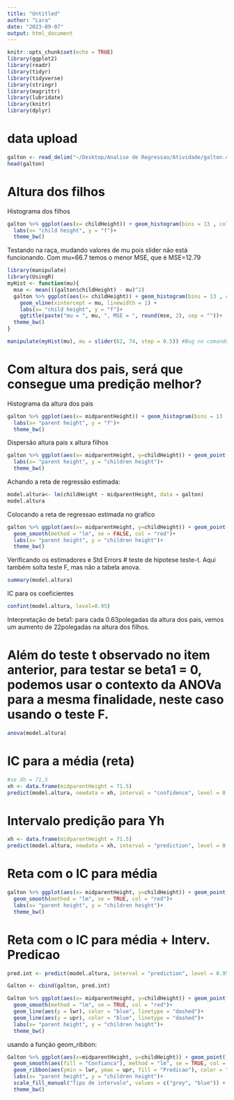 ```yaml
---
title: "Untitled"
author: "Lara"
date: "2023-09-07"
output: html_document
---
```


```r
knitr::opts_chunk$set(echo = TRUE)
library(ggplot2)
library(readr)
library(tidyr)
library(tidyverse)
library(stringr)
library(magrittr)
library(lubridate)
library(knitr)
library(dplyr)
```

# data upload
```r
galton <- read_delim("~/Desktop/Analise de Regressao/Atividade/galton.csv")
head(galton)
```
# Altura dos filhos
Histograma dos filhos
```r
galton %>% ggplot(aes(x= childHeight)) + geom_histogram(bins = 13 , colour = "black", fill = "grey") +
  labs(x= "child height", y = "f")+
  theme_bw()
```


Testando na raça, mudando valores de mu pois slider não está funcionando. Com mu=66.7 temos o menor MSE, que é MSE=12.79
```r
library(manipulate)
library(UsingR)
myHist <- function(mu){
  mse <- mean(((galton$childHeight) - mu)^2)
  galton %>% ggplot(aes(x= childHeight)) + geom_histogram(bins = 13 , col = "black", fill = "grey") +
    geom_vline(xintercept = mu, linewidth = 1) +
    labs(x= "child height", y = "f")+
    ggtitle(paste("mu = ", mu, ", MSE = ", round(mse, 2), sep = ""))+
  theme_bw()
}

manipulate(myHist(mu), mu = slider(62, 74, step = 0.5)) #Bug no comando slider

```

# Com altura dos pais, será que consegue  uma predição melhor?
Histograma da altura dos pais
```r
galton %>% ggplot(aes(x= midparentHeight)) + geom_histogram(bins = 13 , colour = "black", fill = "grey") +
  labs(x= "parent height", y = "f")+
  theme_bw()
```
Dispersão altura pais x altura filhos
```r
galton %>% ggplot(aes(x= midparentHeight, y=childHeight)) + geom_point() +
  labs(x= "parent height", y = "children height")+
  theme_bw()
```

Achando a reta de regressão estimada:
```r
model.altura<- lm(childHeight ~ midparentHeight, data = galton)
model.altura
```
Colocando a reta de regressao estimada no grafico
```r
galton %>% ggplot(aes(x= midparentHeight, y=childHeight)) + geom_point() +
  geom_smooth(method = "lm", se = FALSE, col = "red")+
  labs(x= "parent height", y = "children height")+
  theme_bw()
```

Verificando os estimadores e Std Errors
# teste de hipotese teste-t. Aqui também solta teste F, mas não a tabela anova.
```r
summary(model.altura)
```

IC para os coeficientes
```r
confint(model.altura, level=0.95)
```

Interpretação de beta1: para cada 0.63polegadas da altura dos pais, vemos um aumento de 22polegadas na altura dos filhos.


# Além do teste t observado no item anterior, para testar se beta1 = 0, podemos usar o contexto da ANOVa para a mesma finalidade, neste caso usando o teste F.
```r
anova(model.altura)
```
# IC para a média (reta)
```r
#se Xh = 71,5
xh <- data.frame(midparentHeight = 71.5)
predict(model.altura, newdata = xh, interval = "confidence", level = 0.95)
```
# Intervalo predição para Yh
```r
xh <- data.frame(midparentHeight = 71.5)
predict(model.altura, newdata = xh, interval = "prediction", level = 0.95)
```
# Reta com o IC para média
```r
galton %>% ggplot(aes(x= midparentHeight, y=childHeight)) + geom_point() +
  geom_smooth(method = "lm", se = TRUE, col = "red")+
  labs(x= "parent height", y = "children height")+
  theme_bw()
```
# Reta com o IC para média + Interv. Predicao
```r
pred.int <- predict(model.altura, interval = "prediction", level = 0.95)

Galton <- cbind(galton, pred.int)

Galton %>% ggplot(aes(x= midparentHeight, y=childHeight)) + geom_point() +
  geom_smooth(method = "lm", se = TRUE, col = "red")+
  geom_line(aes(y = lwr), color = "blue", linetype = "dashed")+
  geom_line(aes(y = upr), color = "blue", linetype = "dashed")+
  labs(x= "parent height", y = "children height")+
  theme_bw()
```

usando a função geom_ribbon:
```r
Galton %>% ggplot(aes(x=midparentHeight, y=childHeight)) + geom_point() +
  geom_smooth(aes(fill = "Confianca"), method = "lm", se = TRUE, col = "red")+
  geom_ribbon(aes(ymin = lwr, ymax = upr, fill = "Predicao"), color = "blue", size = 1, alpha = 0, linetype= 2) +
  labs(x= "parent height", y = "children height")+
  scale_fill_manual("Tipo de intervalo", values = c("grey", "blue")) +
  theme_bw()
```


